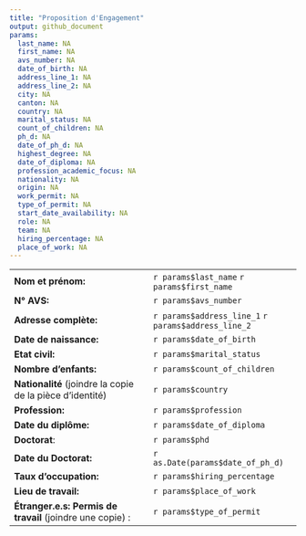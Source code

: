 ```yaml
---
title: "Proposition d'Engagement"
output: github_document
params:
  last_name: NA 
  first_name: NA
  avs_number: NA
  date_of_birth: NA 
  address_line_1: NA 
  address_line_2: NA
  city: NA
  canton: NA  
  country: NA  
  marital_status: NA 
  count_of_children: NA
  ph_d: NA    
  date_of_ph_d: NA
  highest_degree: NA
  date_of_diploma: NA
  profession_academic_focus: NA 
  nationality: NA
  origin: NA  
  work_permit: NA
  type_of_permit: NA
  start_date_availability: NA
  role: NA    
  team: NA
  hiring_percentage: NA
  place_of_work: NA 
---
```


|    |    |
| -------------- | --------------- |
| **Nom et prénom:** | `r params$last_name` `r params$first_name` |
| **N° AVS:**  | `r params$avs_number` |
| **Adresse complète:**  |  `r params$address_line_1` `r params$address_line_2` |
| **Date de naissance:** |  `r params$date_of_birth`|
| **Etat civil:**  | `r params$marital_status` |
| **Nombre d'enfants:**  | `r params$count_of_children` |
| **Nationalité** (joindre la copie de la pièce d’identité) | `r params$country` |
| **Profession:** | `r params$profession` |
| **Date du diplôme:** |  `r params$date_of_diploma` |
| **Doctorat**:  |  `r params$phd` |
| **Date du Doctorat:**  |  `r as.Date(params$date_of_ph_d)`|
| **Taux d'occupation:** | `r params$hiring_percentage` |
| **Lieu de travail:**  |  `r params$place_of_work` |
| **Étranger.e.s: Permis de travail** (joindre une copie) : | `r params$type_of_permit` |

